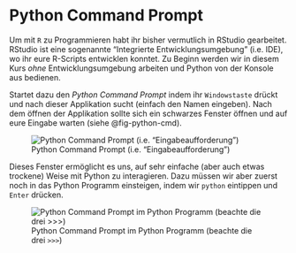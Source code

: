 

# Python Command Prompt {#sec-python-command-prompt}

Um mit `R` zu Programmieren habt ihr bisher vermutlich in RStudio gearbeitet. RStudio ist eine sogenannte "Integrierte Entwicklungsumgebung" (i.e. IDE), wo ihr eure R-Scripts entwicklen konntet. Zu Beginn werden wir in diesem Kurs *ohne* Entwicklungsumgebung arbeiten und Python von der Konsole aus bedienen. 

Startet dazu den *Python Command Prompt* indem ihr `Windowstaste` drückt und nach dieser Applikation sucht (einfach den Namen eingeben). Nach dem öffnen der Applikation sollte sich ein schwarzes Fenster öffnen und auf eure Eingabe warten (siehe @fig-python-cmd).

![Python Command Prompt (i.e. "Eingabeaufforderung")
](figures/python-command-prompt.PNG){#fig-python-cmd}

Dieses Fenster ermöglicht es uns, auf sehr einfache (aber auch etwas trockene) Weise mit Python zu interagieren. Dazu müssen wir aber zuerst noch in das Python Programm einsteigen, indem wir `python` eintippen und `Enter` drücken. 

![Python Command Prompt im Python Programm (beachte die drei `>>>`)](figures/python-command-prompt2.PNG){#fig-python-cmd2}


